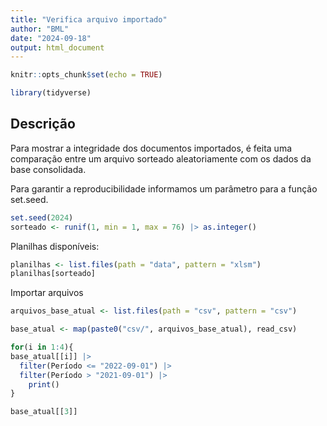 ```yaml
---
title: "Verifica arquivo importado"
author: "BML"
date: "2024-09-18"
output: html_document
---
```


```r
knitr::opts_chunk$set(echo = TRUE)
```

```r
library(tidyverse)
```


## Descrição

Para mostrar a integridade dos documentos importados, é feita uma comparação entre um arquivo sorteado aleatoriamente com os dados da base consolidada.

Para garantir a reproducibilidade informamos um parâmetro para a função set.seed.

```r
set.seed(2024)
sorteado <- runif(1, min = 1, max = 76) |> as.integer()
```

Planilhas disponíveis:
```r
planilhas <- list.files(path = "data", pattern = "xlsm")
planilhas[sorteado]
```

Importar arquivos

```r
arquivos_base_atual <- list.files(path = "csv", pattern = "csv")

base_atual <- map(paste0("csv/", arquivos_base_atual), read_csv)
```

```r
for(i in 1:4){
base_atual[[i]] |> 
  filter(Período <= "2022-09-01") |> 
  filter(Período > "2021-09-01") |> 
    print()
}

base_atual[[3]]
```

